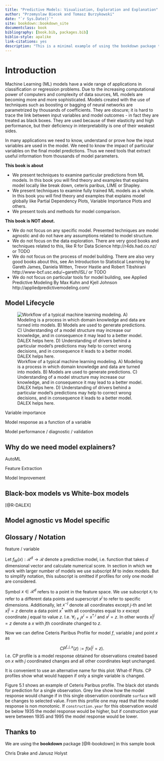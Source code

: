 ```yaml
--- 
title: "Predictive Models: Visualisation, Exploration and Explanation"
author: "Przemyslaw Biecek and Tomasz Burzykowski"
date: "`r Sys.Date()`"
site: bookdown::bookdown_site
documentclass: book
bibliography: [book.bib, packages.bib]
biblio-style: apalike
link-citations: yes
description: "This is a minimal example of using the bookdown package to write a book. The output format for this example is bookdown::gitbook."
---
```


# Introduction

Machine Learning (ML) models have a wide range of applications in classification or regression problems. Due to the increasing computational power of computers and complexity of data sources, ML models are becoming more and more sophisticated. Models created with the use of techniques such as boosting or bagging of neural networks are parametrized by thousands of coefficients. They are obscure; it is hard to trace the link between input variables and model outcomes - in fact they are treated as black boxes. They are used because of their elasticity and high performance, but their deficiency in interpretability is one of their weakest sides.

In many applications we need to know, understand or prove how the input variables are used in the model. We need to know the impact of particular variables on the final model predictions. Thus we need tools that extract useful information from thousands of model parameters.


**This book is about**

* We present techniques to examine particular predictions from ML models. In this book you will find theory and examples that explains model locally like break down, ceteris paribus, LIME or Shapley.
* We present techniques to examine fully trained ML models as a whole. In this book you will find theory and examples that explains model globally like Partial Dependency Plots, Variable Importance Plots and others.
* We present tools and methods for model comparison.

**This book is NOT about.**

* We do not focus on any specific model. Presented techniques are model agnostic and do not have any assumptions related to model structure.
* We do not focus on the data exploration. There are very good books and techniques related to this, like R for Data Science http://r4ds.had.co.nz/ or TODO
* We do not focus on the process of model building. There are also very good books about this, see An Introduction to Statistical Learning by Gareth James, Daniela Witten, Trevor Hastie and Robert Tibshirani http://www-bcf.usc.edu/~gareth/ISL/ or TODO
* We do not focus on particular tools for model building, see Applied Predictive Modeling By Max Kuhn and Kjell Johnson http://appliedpredictivemodeling.com/



## Model Lifecycle

![Workflow of a typical machine learning modeling. 
A) Modeling is a process in which domain knowledge and data are turned into models. 
B) Models are used to generate predictions. 
C) Understanding of a model structure may increase our knowledge, and in consequence it may lead to a better model. DALEX helps here.
D) Understanding of drivers behind a particular model’s predictions may help to correct wrong decisions, and in consequence it leads to a better model. DALEX helps here.](figure/mp_understanding.png)



Variable importance

Model response as a function of a variable

Model performance / diagnostic / validation


## Why do we need model explainers?

AutoML

Feature Extraction

Model Improvement

## Black-box models vs White-box models

[@R-DALEX]

## Model agnostic vs Model specific

## Glossary / Notation

feature / variable


Let $f_{M}(x): \mathcal R^{d} \rightarrow \mathcal R$ denote a predictive model, i.e. function that takes $d$ dimensional vector and calculate numerical score. In section in which we work with larger number of models we use subscript $M$ to index models. But to simplify notation, this subscript is omitted if profiles for only one model are considered. 

Symbol $x \in \mathcal R^d$ refers to a point in the feature space. We use subscript $x_i$ to refer to a different data points and superscript $x^j$ to refer to specific dimensions. Additionally, let $x^{-j}$ denote all coordinates except $j$-th and let $x|^j=z$ denote a data point $x^*$ with all coordinates equal to $x$ except coordinate $j$ equal to value $z$. I.e. $\forall_{i \neq {j}} x^i = x^{*,i}$ and $x^j = z$. In other words $x|^j=z$ denote a $x$ with $j$th coordinate changed to $z$.

Now we can define Ceteris Paribus Profile for model $f$, variable $j$ and point $x$ as

$$
CP^{f, j, x}(z) := f(x|^j = z).
$$
I.e. CP profile is a model response obtained for observations created based on $x$ with $j$ coordinated changes and all other coordinates kept unchanged.

It is convenient to use an alternative name for this plot: What-If Plots. CP profiles show what would happen if only a single variable is changed.

Figure 5.1 shows an example of Ceteris Paribus profile. The black dot stands for prediction for a single observation. Grey line show how the model response would change if in this single observation coordinate `surface` will be changes to selected value. From this profile one may read that the model response is non monotonic. If `construction.year` for this observation would be below 1935 the model response would be higher, but if construction year were between 1935 and 1995 the model response would be lower.

## Thanks to {#thanksto}

We are using the **bookdown** package [@R-bookdown] in this sample book

Chris Drake and Janusz Holyst

